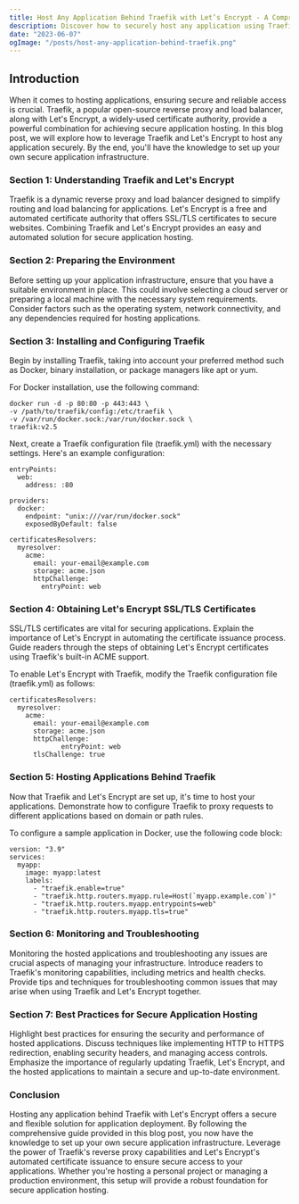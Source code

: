 ```yaml
---
title: Host Any Application Behind Traefik with Let’s Encrypt - A Comprehensive Guide
description: Discover how to securely host any application using Traefik, a dynamic reverse proxy, and Let's Encrypt, a free certificate authority.
date: "2023-06-07"
ogImage: "/posts/host-any-application-behind-traefik.png"
---
```


## Introduction

When it comes to hosting applications, ensuring secure and reliable access is crucial. Traefik, a popular open-source reverse proxy and load balancer, along with Let's Encrypt, a widely-used certificate authority, provide a powerful combination for achieving secure application hosting. In this blog post, we will explore how to leverage Traefik and Let's Encrypt to host any application securely. By the end, you'll have the knowledge to set up your own secure application infrastructure.

### Section 1: Understanding Traefik and Let's Encrypt

Traefik is a dynamic reverse proxy and load balancer designed to simplify routing and load balancing for applications. Let's Encrypt is a free and automated certificate authority that offers SSL/TLS certificates to secure websites. Combining Traefik and Let's Encrypt provides an easy and automated solution for secure application hosting.

### Section 2: Preparing the Environment

Before setting up your application infrastructure, ensure that you have a suitable environment in place. This could involve selecting a cloud server or preparing a local machine with the necessary system requirements. Consider factors such as the operating system, network connectivity, and any dependencies required for hosting applications.

### Section 3: Installing and Configuring Traefik

Begin by installing Traefik, taking into account your preferred method such as Docker, binary installation, or package managers like apt or yum.

For Docker installation, use the following command:

```
docker run -d -p 80:80 -p 443:443 \
-v /path/to/traefik/config:/etc/traefik \
-v /var/run/docker.sock:/var/run/docker.sock \
traefik:v2.5
```

Next, create a Traefik configuration file (traefik.yml) with the necessary settings. Here's an example configuration:

```
entryPoints:
  web:
    address: :80

providers:
  docker:
    endpoint: "unix:///var/run/docker.sock"
    exposedByDefault: false

certificatesResolvers:
  myresolver:
    acme:
      email: your-email@example.com
      storage: acme.json
      httpChallenge:
        entryPoint: web
```

### Section 4: Obtaining Let's Encrypt SSL/TLS Certificates

SSL/TLS certificates are vital for securing applications. Explain the importance of Let's Encrypt in automating the certificate issuance process. Guide readers through the steps of obtaining Let's Encrypt certificates using Traefik's built-in ACME support.

To enable Let's Encrypt with Traefik, modify the Traefik configuration file (traefik.yml) as follows:

```
certificatesResolvers:
  myresolver:
    acme:
      email: your-email@example.com
      storage: acme.json
      httpChallenge:
		     entryPoint: web
      tlsChallenge: true
```

### Section 5: Hosting Applications Behind Traefik

Now that Traefik and Let's Encrypt are set up, it's time to host your applications. Demonstrate how to configure Traefik to proxy requests to different applications based on domain or path rules.

To configure a sample application in Docker, use the following code block:

```
version: "3.9"
services:
  myapp:
    image: myapp:latest
    labels:
      - "traefik.enable=true"
      - "traefik.http.routers.myapp.rule=Host(`myapp.example.com`)"
      - "traefik.http.routers.myapp.entrypoints=web"
      - "traefik.http.routers.myapp.tls=true"
```

### Section 6: Monitoring and Troubleshooting

Monitoring the hosted applications and troubleshooting any issues are crucial aspects of managing your infrastructure. Introduce readers to Traefik's monitoring capabilities, including metrics and health checks. Provide tips and techniques for troubleshooting common issues that may arise when using Traefik and Let's Encrypt together.

### Section 7: Best Practices for Secure Application Hosting

Highlight best practices for ensuring the security and performance of hosted applications. Discuss techniques like implementing HTTP to HTTPS redirection, enabling security headers, and managing access controls. Emphasize the importance of regularly updating Traefik, Let's Encrypt, and the hosted applications to maintain a secure and up-to-date environment.

### Conclusion

Hosting any application behind Traefik with Let's Encrypt offers a secure and flexible solution for application deployment. By following the comprehensive guide provided in this blog post, you now have the knowledge to set up your own secure application infrastructure. Leverage the power of Traefik's reverse proxy capabilities and Let's Encrypt's automated certificate issuance to ensure secure access to your applications. Whether you're hosting a personal project or managing a production environment, this setup will provide a robust foundation for secure application hosting.
